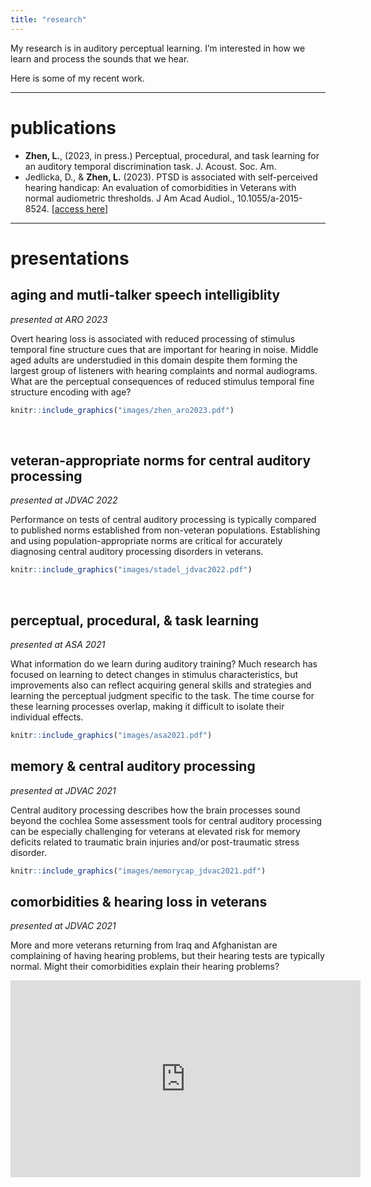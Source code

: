 ```yaml
---
title: "research"
---
```

My research is in auditory perceptual learning. I'm interested in how we learn and process the sounds that we hear.

Here is some of my recent work.

---

# publications
- **Zhen, L.**, (2023, in press.) Perceptual, procedural, and task learning for an auditory temporal discrimination task. J. Acoust. Soc. Am.
- Jedlicka, D., & **Zhen, L.** (2023). PTSD is associated with self-perceived hearing handicap: An evaluation of comorbidities in Veterans with normal audiometric thresholds. J Am Acad Audiol., 10.1055/a-2015-8524. [[access here](https://pubmed.ncbi.nlm.nih.gov/36657469/)]

---

# presentations


## aging and mutli-talker speech intelligiblity
*presented at ARO 2023*

Overt hearing loss is associated with reduced processing of stimulus temporal fine structure cues that are important for hearing in noise. Middle aged adults are understudied in this domain despite them forming the largest group of listeners with hearing complaints and normal audiograms. What are the perceptual consequences of reduced stimulus temporal fine structure encoding with age?

```r
knitr::include_graphics("images/zhen_aro2023.pdf")
```

</br>

## veteran-appropriate norms for central auditory processing
*presented at JDVAC 2022*

Performance on tests of central auditory processing is typically compared to published norms established from non-veteran populations. Establishing and using population-appropriate norms are critical for accurately diagnosing central auditory processing disorders in veterans.

```r
knitr::include_graphics("images/stadel_jdvac2022.pdf")
```

&nbsp;  

## perceptual, procedural, & task learning
*presented at ASA 2021*

What information do we learn during auditory training? Much research has focused on learning to detect changes in stimulus characteristics, but improvements also can reflect acquiring general skills and strategies and learning the perceptual judgment specific to the task. The time course for these learning processes overlap, making it difficult to isolate their individual effects.

```r
knitr::include_graphics("images/asa2021.pdf")
```


## memory & central auditory processing
*presented at JDVAC 2021*

Central auditory processing describes how the brain processes sound beyond the cochlea Some assessment tools for central auditory processing can be especially challenging for veterans at elevated risk for memory deficits related to traumatic brain injuries and/or post-traumatic stress disorder.

```r
knitr::include_graphics("images/memorycap_jdvac2021.pdf")
```


## comorbidities & hearing loss in veterans
*presented at JDVAC 2021*

More and more veterans returning from Iraq and Afghanistan are complaining of having hearing problems, but their hearing tests are typically normal. Might their comorbidities explain their hearing problems?

<iframe width="560" height="315" src="https://www.youtube.com/embed/JgREjfMw7Uw" title="YouTube video player" frameborder="0" allow="accelerometer; autoplay; clipboard-write; encrypted-media; gyroscope; picture-in-picture" allowfullscreen></iframe>
